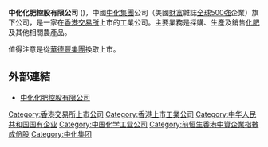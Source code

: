 {{Infobox_Company |
  company_name   = 中化化肥控股有限公司 |
  company_logo   = [[File:Sinochem.gif|File:Sinochem.gif]] |
  company_type   = [[國有企業|國有企業]] ([[紅籌股|紅籌股]])|
  company_slogan = |
  foundation     = 1994年|
  location       = [[中國|中國]][[北京|北京]]|
  key_people     = [[董事長|董事長]]：[[劉德樹|劉德樹]]|
  industry       = [[化肥|化肥]]|
  products       = |
  revenue        = |
  net_income     = |
  parent         = [[中化集團|中化集團]]|
  homepage       = [http://www.sinofert.com/ 中化化肥控股有限公司]
}}

'''中化化肥控股有限公司''' ({{hkex|0297}})，中國[[中化集團|中化集團]]公司（美國[[财富_(杂志)|財富]]雜誌[[全球500強|全球500強]]企業）旗下公司，是一家在[[香港交易所|香港交易所]]上市的工業公司。主要業務是採購、生產及銷售[[化肥|化肥]]及其他相關農產品。

值得注意是從[[華德豐集團|華德豐集團]]換取上市。

==外部連結==
*[http://www.sinofert.com/ 中化化肥控股有限公司]{{Wayback|url=http://www.sinofert.com/ |date=20200926042224 }}

[[Category:香港交易所上市公司|Category:香港交易所上市公司]]
[[Category:香港上市工業公司|Category:香港上市工業公司]]
[[Category:中华人民共和国国有企业|Category:中华人民共和国国有企业]]
[[Category:中国化学工业公司|Category:中国化学工业公司]]
[[Category:前恒生香港中資企業指數成份股|Category:前恒生香港中資企業指數成份股]]<!--2006年3月至2012年12月-->
[[Category:中化集团|Category:中化集团]]